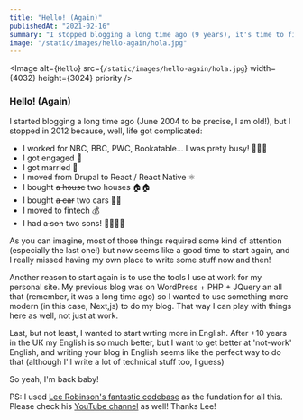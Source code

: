 ```yaml
---
title: "Hello! (Again)"
publishedAt: "2021-02-16"
summary: "I stopped blogging a long time ago (9 years), it's time to fix it!"
image: "/static/images/hello-again/hola.jpg"
---
```


<Image
  alt={`Hello`}
  src={`/static/images/hello-again/hola.jpg`}
  width={4032}
  height={3024}
  priority
/>

### Hello! (Again)

I started blogging a long time ago (June 2004 to be precise, I am old!), but I stopped in 2012 because, well, life got complicated:

- I worked for NBC, BBC, PWC, Bookatable... I was prety busy! 👨🏻‍💻
- I got engaged 💍
- I got married 💒
- I moved from Drupal to React / React Native ⚛️
- I bought <s>a house</s> two houses 🏠🏠
- I bought <s>a car</s> two cars 🚗🚗
- I moved to fintech 💰
- I had <s>a son</s> two sons! 👶🏻👶🏻

As you can imagine, most of those things required some kind of attention (especially the last one!) but now seems like a good time to start again, and I really missed having my own place to write some stuff now and then!

Another reason to start again is to use the tools I use at work for my personal site. My previous blog was on WordPress + PHP + JQuery an all that (remember, it was a long time ago) so I wanted to use something more modern (in this case, Next,js) to do my blog. That way I can play with things here as well, not just at work.

Last, but not least, I wanted to start wrting more in English. After +10 years in the UK my English is so much better, but I want to get better at 'not-work' English, and writing your blog in English seems like the perfect way to do that (although I'll write a lot of technical stuff too, I guess)

So yeah, I'm back baby!

PS: I used [Lee Robinson's fantastic codebase](https://github.com/leerob/leerob.io) as the fundation for all this. Please check his [YouTube channel](https://www.youtube.com/channel/UCZMli3czZnd1uoc1ShTouQw) as well! Thanks Lee!
